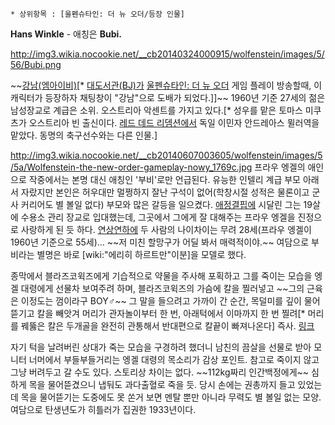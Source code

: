  * 상위항목 : [울펜슈타인: 더 뉴 오더/등장 인물]

'''Hans Winkle''' - 애칭은 '''Bubi.'''

http://img3.wikia.nocookie.net/__cb20140324000915/wolfenstein/images/5/56/Bubi.png

~~[[강남(엠아이비)]][* [[대도서관(BJ)]]가 [[울펜슈타인: 더 뉴 오더]] 게임 플레이 방송할때, 이 캐릭터가 등장하자 채팅창이 "강남"으로 도배가 되었다.]]~~
1960년 기준 27세의 젊은 남성장교로 계급은 소위. 오스트리아 악센트를 가지고 있다.[* 성우를 맡은 토마스 미쿠츠가 오스트리아 빈 출신이다. [[레드 데드 리뎀션]]에서 독일 이민자 안드레아스 뮐러역을 맡았다. 동명의 축구선수와는 다른 인물.] 

http://img3.wikia.nocookie.net/__cb20140607003605/wolfenstein/images/5/5a/Wolfenstein-the-new-order-gameplay-nowy_1769c.jpg
프라우 엥겔의 애인으로 작중에서는 본명 대신 애칭인 '부비'로만 언급된다. 유능한 인텔리 계급 부모 아래서 자랐지만 본인은 허우대만 멀쩡하지 잘난 구석이 없어(학창시절 성적은 물론이고 군사 커리어도 별 볼일 없다) 부모와 많은 갈등을 일으켰다. [[애정결핍]]에 시달린 그는 19살에 수용소 관리 장교로 입대했는데, 그곳에서 그에게 잘 대해주는 프라우 엥겔을 진정으로 사랑하게 된 듯 하다. [[연상연하]]에 두 사람의 나이차이는 무려 28세(프라우 엥겔이 1960년 기준으로 55세)… ~~저 미친 할망구가 어딜 봐서 매력적이야.~~ 여담으로 부비라는 별명은 바로 [wiki:"에리히 하르트만"이분]을 모델로 했다. 

종막에서 블라즈코윅즈에게 기습적으로 약물을 주사해 포획하고 그를 죽이는 모습을 엥겔 대령에게 선물차 보여주려 하며, 블라즈코윅즈의 가슴에 칼을 찔러넣고 ~~그의 근육은 이정도는 껌이라구 BOY♂~~ 그 말을 들으려고 가까이 간 순간, 목덜미를 깊이 물어뜯기고 칼을 빼앗겨 머리가 관자놀이부터 한 번, 아래턱에서 이마까지 한 번 찔려[* 머리를 꿰뚫은 칼은 두개골을 완전히 관통해서 반대편으로 칼끝이 빠져나온다] 즉사. [http://img4.wikia.nocookie.net/__cb20140607003653/wolfenstein/images/a/a9/Screen_Shot_2014-06-06_at_5.33.23_PM.png 링크]

자기 턱을 날려버린 상대가 죽는 모습을 구경하려 했더니 남친의 끔살을 선물로 받아 모니터 너머에서 부들부들거리는 엥겔 대령의 목소리가 감상 포인트. 참고로 죽이지 않고 그냥 버려두고 갈 수도 있다. 스토리상 차이는 없다. ~~112kg짜리 인간백정에게~~ 심하게 목을 물어뜯겼으니 냅둬도 과다출혈로 죽을 듯. 당시 손에는 권총까지 들고 있었는데 목을 물어뜯기는 도중에도 못 쏜거 보면 멘탈 뿐만 아니라 무력도 별 볼일 없는 모양. 여담으로 탄생년도가 히틀러가 집권한 1933년이다.
